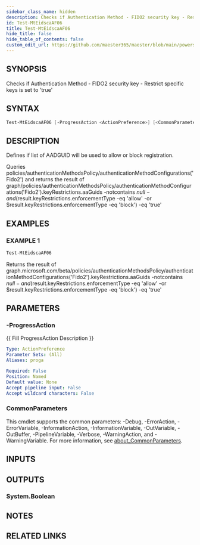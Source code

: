 ```yaml
---
sidebar_class_name: hidden
description: Checks if Authentication Method - FIDO2 security key - Restrict specific keys is set to 'true'
id: Test-MtEidscaAF06
title: Test-MtEidscaAF06
hide_title: false
hide_table_of_contents: false
custom_edit_url: https://github.com/maester365/maester/blob/main/powershell/public/Test-MtEidscaAF06.ps1
---
```


## SYNOPSIS

Checks if Authentication Method - FIDO2 security key - Restrict specific keys is set to 'true'

## SYNTAX

```powershell
Test-MtEidscaAF06 [-ProgressAction <ActionPreference>] [<CommonParameters>]
```

## DESCRIPTION

Defines if list of AADGUID will be used to allow or block registration.

Queries policies/authenticationMethodsPolicy/authenticationMethodConfigurations('Fido2')
and returns the result of
 graph/policies/authenticationMethodsPolicy/authenticationMethodConfigurations('Fido2').keyRestrictions.aaGuids -notcontains $null -and ($result.keyRestrictions.enforcementType -eq 'allow' -or $result.keyRestrictions.enforcementType -eq 'block') -eq 'true'

## EXAMPLES

### EXAMPLE 1

```powershell
Test-MtEidscaAF06
```

Returns the result of graph.microsoft.com/beta/policies/authenticationMethodsPolicy/authenticationMethodConfigurations('Fido2').keyRestrictions.aaGuids -notcontains $null -and ($result.keyRestrictions.enforcementType -eq 'allow' -or $result.keyRestrictions.enforcementType -eq 'block') -eq 'true'

## PARAMETERS

### -ProgressAction

\{\{ Fill ProgressAction Description \}\}

```yaml
Type: ActionPreference
Parameter Sets: (All)
Aliases: proga

Required: False
Position: Named
Default value: None
Accept pipeline input: False
Accept wildcard characters: False
```

### CommonParameters

This cmdlet supports the common parameters: -Debug, -ErrorAction, -ErrorVariable, -InformationAction, -InformationVariable, -OutVariable, -OutBuffer, -PipelineVariable, -Verbose, -WarningAction, and -WarningVariable. For more information, see [about_CommonParameters](http://go.microsoft.com/fwlink/?LinkID=113216).

## INPUTS

## OUTPUTS

### System.Boolean

## NOTES

## RELATED LINKS
